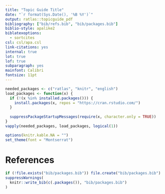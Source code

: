 ```yaml
---
title: "Topic Guide Title"
date: "`r format(Sys.Date(), '%B %Y')`"
output: ratlas::topicguide_pdf
bibliography: ["bib/refs.bib", "bib/packages.bib"]
biblio-style: apalike2
biblatexoptions:
  - sortcites
csl: csl/apa.csl
link-citations: yes
internal: true
lot: true
lof: true
subparagraph: yes
mainfont: Calibri
fontsize: 11pt
---
```


```r
needed_packages <- c("ratlas", "knitr", "english")
load_packages <- function(x) {
  if (!(x %in% installed.packages())) {
    install.packages(x, repos = "https://cran.rstudio.com/")
  }
  
  suppressPackageStartupMessages(require(x, character.only = TRUE))
}
vapply(needed_packages, load_packages, logical(1))

options(knitr.kable.NA = "")
set_theme(font = "Montserrat")
```




\newpage

# References

```r
if (!file.exists("bib/packages.bib")) file.create("bib/packages.bib")
suppressWarnings(
  knitr::write_bib(c(.packages()), "bib/packages.bib")
)
```

\printbibliography[heading=none]

\setlength{\parindent}{15pt}
\setlength{\leftskip}{0pt}
